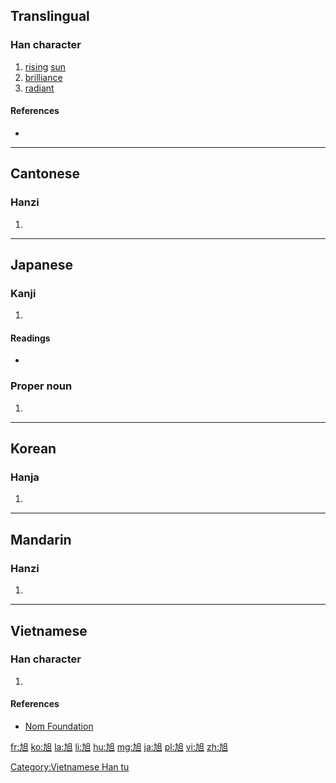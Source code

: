 {{also|旯|旮}}
==Translingual==

===Han character===
{{Han char|rn=72|rad=日|as=02|sn=6|four=4601<sub>0</sub>|canj=大弓日 (KNA)|ids=⿺[[九]][[日]]}}

# [[rising]] [[sun]]
# [[brilliance]]
# [[radiant]]

====References====
* {{Han ref|kx=0489.190|dkj=13747|dj=0851.010|hdz=21485.040|uh=65ED|ud=26093|bh=A6B0|bd=42672}}

----

==Cantonese==

===Hanzi===
{{yue-hanzi|jyut=[[juk1]]|y=yuk1}}

# {{defn|lang=yue|sort=日02}}

----

==Japanese==

===Kanji===
{{ja-kanji|grade=|rs=日02}}

# {{defn|lang=ja|sort=日02}}

====Readings====
* {{ja-readings|on=[[きょく]] (kyoku)|kun=[[あさひ]] (asahi)}}

===Proper noun===
{{ja-pos|あきら|proper}}

# {{given name|male|lang=ja|sort=あきら}}

----

==Korean==

===Hanja===
{{ko-hanja|hangeul=욱|eumhun=|rv=uk|mr=uk|y=wuk}}

# {{defn|lang=ko|sort=日02}}

----

==Mandarin==

===Hanzi===
{{cmn-hanzi|pin=[[xù]] ([[xu4]])|wg=hsü<sup>4</sup>}}
# {{defn|lang=cmn|sort=日02}}

----

==Vietnamese==
===Han character===
{{vi-hantu|[[hóc]], [[húc]]|rs=日02}}

# {{defn|lang=vi|sort=日02}}

====References====
*[http://nomfoundation.org/common/nom_details.php?codepoint=65ed Nom Foundation]

[[Category:Vietnamese Han tu]]

[[fr:旭]]
[[ko:旭]]
[[la:旭]]
[[li:旭]]
[[hu:旭]]
[[mg:旭]]
[[ja:旭]]
[[pl:旭]]
[[vi:旭]]
[[zh:旭]]